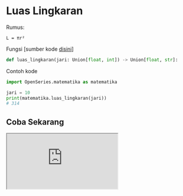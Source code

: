 # Luas Lingkaran

Rumus:

```
L = πr²
```

Fungsi [sumber kode [disini](https://github.com/bellshade/OpenSeries/blob/11ea1de5b7cbb8fa09b8b8a1097e5913bb2bdd05/OpenSeries/matematika.py#L20C1-L20C66)]

```python
def luas_lingkaran(jari: Union[float, int]) -> Union[float, str]:
```

Contoh kode

```python
import OpenSeries.matematika as matematika

jari = 10
print(matematika.luas_lingkaran(jari))
# 314
```

## Coba Sekarang

<iframe src="https://replit.com/@ItsArul/LuasLingkaran?embed=1&theme=light" className="aspect-video w-full" />
